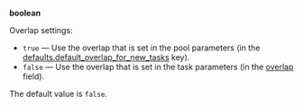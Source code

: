 **boolean**

Overlap settings:

- `true` — Use the overlap that is set in the pool parameters (in the [defaults.default_overlap_for_new_tasks](/docs-new/api/create-pool#default-overlap-tasks) key).
- `false` — Use the overlap that is set in the task parameters (in the [overlap](#overlap) field).

The default value is `false`.
